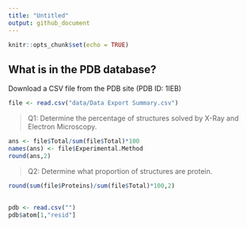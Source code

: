 ```yaml
---
title: "Untitled"
output: github_document
---
```


```r
knitr::opts_chunk$set(echo = TRUE)
```

## What is in the PDB database?
Download a CSV file from the PDB site (PDB ID: 1IEB)
```r
file <- read.csv("data/Data Export Summary.csv")
```
> Q1: Determine the percentage of structures solved by X-Ray and Electron Microscopy. 

```r
ans <- file$Total/sum(file$Total)*100
names(ans) <- file$Experimental.Method
round(ans,2)
```

> Q2: Determine what proportion of structures are protein.

```r
round(sum(file$Proteins)/sum(file$Total)*100,2)
```

##
```r
pdb <- read.csv("")
pdb$atom[1,"resid"]
```

